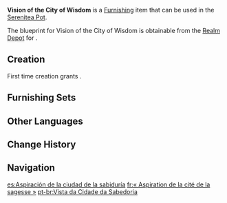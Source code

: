 {{Furnishing Infobox
|id             = 371243
|image          = Item Vision of the City of Wisdom.png
|category       = Courtyard
|subcategory    = Courtyard Wall
|quality        = 3
|adeptal_energy = 60
|load           = 190
|reduced_load   = 141
|description    = A tower-like building made of thick tiles and tough wood that may be found within [[Sumeru]]. Other than withstanding the momentum of an enraged [[Sumpter Beast]]'s charge, it can also block repeated impacts from heavy arrows. A watchtower with small observation ports has been mounted atop it, sacrificing some of the view in exchange to ensure better protection for any troops within. However, the rainforest today is a rather peaceful place, so few people will be stationed in these towers for long.
|mention        = 
|blueprint      = Realm Depot
|source1        = 
}}
'''Vision of the City of Wisdom''' is a [[Furnishing]] item that can be used in the [[Serenitea Pot]].

The blueprint for Vision of the City of Wisdom is obtainable from the [[Realm Depot]] for {{Item|Realm Currency|24|x=160}}.

==Creation==
First time creation grants {{Item|Trust|24|x=60}}.
{{Recipe
|type = Creation
|time = 14h
|Iron Chunk = 4
|Yellow Dye = 4
|Blue Dye = 4
|sort = Iron Chunk;Yellow Dye;Blue Dye
}}

==Furnishing Sets==
{{Craft Usage|type=Furnishing Set}}

==Other Languages==
{{Other Languages
|en      = Vision of the City of Wisdom
|zhs     = 「智慧之城的瞻望」
|zhs_rm  = "Zhìhuì zhī Chéng de Zhànwàng"
|zht     = 「智慧之城的瞻望」
|zht_rm  = "Zhìhuì zhī Chéng de Zhànwàng"
|zh_tl   = 
|ja      = 「知恵の都の展望」
|ja_rm   = "Chie no Miyako no Tenbou"
|ja_tl   = "View of the Capital of Wisdom"
|ko      = 「지혜의 성의 전망」
|ko_rm   = "Jihye-ui Seong-ui Jeonmang"
|ko_tl   = "View of the Castle of Wisdom"
|es      = Aspiración de la ciudad de la sabiduría
|es_tl   = Aspiration of the City of Wisdom
|fr      = «&nbsp;Aspiration de la cité de la sagesse&nbsp;»
|fr_tl   = "Aspiration of the City of Wisdom"
|ru      = Взгляд города мудрости
|ru_tl   = View of the City of Wisdom
|th      = "อนาคตของเมืองแห่งปัญญา"
|th_rm   = 
|th_tl   = 
|vi      = Tầm Nhìn Của Thành Phố Trí Tuệ
|vi_tl   = 
|de      = „Weitblick der Stadt der Weisheit“
|de_tl   = "Vision of the City of Wisdom"
|id      = "Visi Kota Kebijaksanaan"
|id_tl   = "Vision of the City of Wisdom"
|pt      = Vista da Cidade da Sabedoria
|pt_tl   = 
|tr      = Bilgelik Şehrinin Görüşü
|tr_tl   = 
|it      = Visione della Città della Saggezza
|it_tl   = Vision of the City of Wisdom
}}

==Change History==
{{Change History|3.5}}

==Navigation==
{{Furnishing Navbox|exterior}}

[[es:Aspiración de la ciudad de la sabiduría]]
[[fr:« Aspiration de la cité de la sagesse »]]
[[pt-br:Vista da Cidade da Sabedoria]]